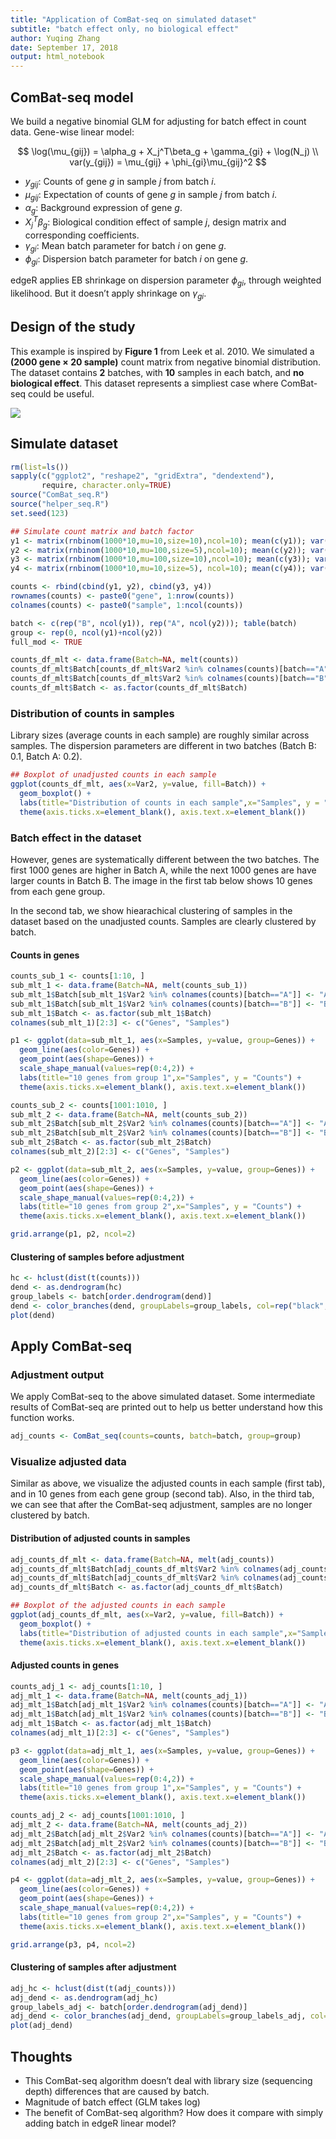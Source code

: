 ```yaml
---
title: "Application of ComBat-seq on simulated dataset"
subtitle: "batch effect only, no biological effect"
author: Yuqing Zhang
date: September 17, 2018
output: html_notebook
---
```


## ComBat-seq model

We build a negative binomial GLM for adjusting for batch effect in count data. Gene-wise linear model:

$$
\log(\mu_{gij}) = \alpha_g + X_j^T\beta_g + \gamma_{gi} + \log(N_j) \\
var(y_{gij}) = \mu_{gij} + \phi_{gi}\mu_{gij}^2
$$

* $y_{gij}$: Counts of gene $g$ in sample $j$ from batch $i$.
* $\mu_{gij}$: Expectation of counts of gene $g$ in sample $j$ from batch $i$.
* $\alpha_g$: Background expression of gene $g$.
* $X_j^T\beta_g$: Biological condition effect of sample $j$, design matrix and corresponding coefficients.
* $\gamma_{gi}$: Mean batch parameter for batch $i$ on gene $g$.
* $\phi_{gi}$: Dispersion batch parameter for batch $i$ on gene $g$.

edgeR applies EB shrinkage on dispersion parameter $\phi_{gi}$, through weighted likelihood. But it doesn't apply shrinkage on $\gamma_{gi}$. 

## Design of the study

This example is inspired by **Figure 1** from Leek et al. 2010. We simulated a **(2000 gene $\times$ 20 sample)** count matrix from negative binomial distribution. The dataset contains **2** batches, with **10** samples in each batch, and **no biological effect**. This dataset represents a simpliest case where ComBat-seq could be useful.

![](C:/Users/zhang/Dropbox/Work/ComBat_Seq/study_design_1.PNG)

## Simulate dataset {.tabset}

```r
rm(list=ls())
sapply(c("ggplot2", "reshape2", "gridExtra", "dendextend"), 
       require, character.only=TRUE)
source("ComBat_seq.R")
source("helper_seq.R")
set.seed(123)

## Simulate count matrix and batch factor
y1 <- matrix(rnbinom(1000*10,mu=10,size=10),ncol=10); mean(c(y1)); var(c(y1))
y2 <- matrix(rnbinom(1000*10,mu=100,size=5),ncol=10); mean(c(y2)); var(c(y2))
y3 <- matrix(rnbinom(1000*10,mu=100,size=10),ncol=10); mean(c(y3)); var(c(y3))
y4 <- matrix(rnbinom(1000*10,mu=10,size=5), ncol=10); mean(c(y4)); var(c(y4))

counts <- rbind(cbind(y1, y2), cbind(y3, y4))
rownames(counts) <- paste0("gene", 1:nrow(counts))
colnames(counts) <- paste0("sample", 1:ncol(counts))

batch <- c(rep("B", ncol(y1)), rep("A", ncol(y2))); table(batch)
group <- rep(0, ncol(y1)+ncol(y2))
full_mod <- TRUE
```

```r
counts_df_mlt <- data.frame(Batch=NA, melt(counts))
counts_df_mlt$Batch[counts_df_mlt$Var2 %in% colnames(counts)[batch=="A"]] <- "A"
counts_df_mlt$Batch[counts_df_mlt$Var2 %in% colnames(counts)[batch=="B"]] <- "B"
counts_df_mlt$Batch <- as.factor(counts_df_mlt$Batch)
```

### Distribution of counts in samples

Library sizes (average counts in each sample) are roughly similar across samples. The dispersion parameters are different in two batches (Batch B: 0.1, Batch A: 0.2).

```r
## Boxplot of unadjusted counts in each sample
ggplot(counts_df_mlt, aes(x=Var2, y=value, fill=Batch)) + 
  geom_boxplot() +
  labs(title="Distribution of counts in each sample",x="Samples", y = "Counts") +
  theme(axis.ticks.x=element_blank(), axis.text.x=element_blank())
```

### Batch effect in the dataset {.tabset}

However, genes are systematically different between the two batches. The first 1000 genes are higher in Batch A, while the next 1000 genes are have larger counts in Batch B. The image in the first tab below shows 10 genes from each gene group. 

In the second tab, we show hiearachical clustering of samples in the dataset based on the unadjusted counts. Samples are clearly clustered by batch.

#### Counts in genes

```r
counts_sub_1 <- counts[1:10, ]
sub_mlt_1 <- data.frame(Batch=NA, melt(counts_sub_1))
sub_mlt_1$Batch[sub_mlt_1$Var2 %in% colnames(counts)[batch=="A"]] <- "A"
sub_mlt_1$Batch[sub_mlt_1$Var2 %in% colnames(counts)[batch=="B"]] <- "B"
sub_mlt_1$Batch <- as.factor(sub_mlt_1$Batch)
colnames(sub_mlt_1)[2:3] <- c("Genes", "Samples")

p1 <- ggplot(data=sub_mlt_1, aes(x=Samples, y=value, group=Genes)) +
  geom_line(aes(color=Genes)) +
  geom_point(aes(shape=Genes)) +
  scale_shape_manual(values=rep(0:4,2)) + 
  labs(title="10 genes from group 1",x="Samples", y = "Counts") +
  theme(axis.ticks.x=element_blank(), axis.text.x=element_blank())

counts_sub_2 <- counts[1001:1010, ]
sub_mlt_2 <- data.frame(Batch=NA, melt(counts_sub_2))
sub_mlt_2$Batch[sub_mlt_2$Var2 %in% colnames(counts)[batch=="A"]] <- "A"
sub_mlt_2$Batch[sub_mlt_2$Var2 %in% colnames(counts)[batch=="B"]] <- "B"
sub_mlt_2$Batch <- as.factor(sub_mlt_2$Batch)
colnames(sub_mlt_2)[2:3] <- c("Genes", "Samples")

p2 <- ggplot(data=sub_mlt_2, aes(x=Samples, y=value, group=Genes)) +
  geom_line(aes(color=Genes)) +
  geom_point(aes(shape=Genes)) +
  scale_shape_manual(values=rep(0:4,2)) + 
  labs(title="10 genes from group 2",x="Samples", y = "Counts") +
  theme(axis.ticks.x=element_blank(), axis.text.x=element_blank())

grid.arrange(p1, p2, ncol=2)
```

#### Clustering of samples before adjustment

```r
hc <- hclust(dist(t(counts)))
dend <- as.dendrogram(hc)
group_labels <- batch[order.dendrogram(dend)]
dend <- color_branches(dend, groupLabels=group_labels, col=rep("black",length(batch)))
plot(dend)  
```


## Apply ComBat-seq {.tabset}

### Adjustment output

We apply ComBat-seq to the above simulated dataset. Some intermediate results of ComBat-seq are printed out to help us better understand how this function works.

```r
adj_counts <- ComBat_seq(counts=counts, batch=batch, group=group)
```

### Visualize adjusted data {.tabset}

Similar as above, we visualize the adjusted counts in each sample (first tab), and in 10 genes from each gene group (second tab). Also, in the third tab, we can see that after the ComBat-seq adjustment, samples are no longer clustered by batch.

#### Distribution of adjusted counts in samples

```r
adj_counts_df_mlt <- data.frame(Batch=NA, melt(adj_counts))
adj_counts_df_mlt$Batch[adj_counts_df_mlt$Var2 %in% colnames(adj_counts)[batch=="A"]] <- "A"
adj_counts_df_mlt$Batch[adj_counts_df_mlt$Var2 %in% colnames(adj_counts)[batch=="B"]] <- "B"
adj_counts_df_mlt$Batch <- as.factor(adj_counts_df_mlt$Batch)

## Boxplot of the adjusted counts in each sample
ggplot(adj_counts_df_mlt, aes(x=Var2, y=value, fill=Batch)) + 
  geom_boxplot() +
  labs(title="Distribution of adjusted counts in each sample",x="Samples", y = "Counts") +
  theme(axis.ticks.x=element_blank(), axis.text.x=element_blank())
```

#### Adjusted counts in genes

```r
counts_adj_1 <- adj_counts[1:10, ]
adj_mlt_1 <- data.frame(Batch=NA, melt(counts_adj_1))
adj_mlt_1$Batch[adj_mlt_1$Var2 %in% colnames(counts)[batch=="A"]] <- "A"
adj_mlt_1$Batch[adj_mlt_1$Var2 %in% colnames(counts)[batch=="B"]] <- "B"
adj_mlt_1$Batch <- as.factor(adj_mlt_1$Batch)
colnames(adj_mlt_1)[2:3] <- c("Genes", "Samples")

p3 <- ggplot(data=adj_mlt_1, aes(x=Samples, y=value, group=Genes)) +
  geom_line(aes(color=Genes)) +
  geom_point(aes(shape=Genes)) +
  scale_shape_manual(values=rep(0:4,2)) + 
  labs(title="10 genes from group 1",x="Samples", y = "Counts") +
  theme(axis.ticks.x=element_blank(), axis.text.x=element_blank())

counts_adj_2 <- adj_counts[1001:1010, ]
adj_mlt_2 <- data.frame(Batch=NA, melt(counts_adj_2))
adj_mlt_2$Batch[adj_mlt_2$Var2 %in% colnames(counts)[batch=="A"]] <- "A"
adj_mlt_2$Batch[adj_mlt_2$Var2 %in% colnames(counts)[batch=="B"]] <- "B"
adj_mlt_2$Batch <- as.factor(adj_mlt_2$Batch)
colnames(adj_mlt_2)[2:3] <- c("Genes", "Samples")

p4 <- ggplot(data=adj_mlt_2, aes(x=Samples, y=value, group=Genes)) +
  geom_line(aes(color=Genes)) +
  geom_point(aes(shape=Genes)) +
  scale_shape_manual(values=rep(0:4,2)) + 
  labs(title="10 genes from group 2",x="Samples", y = "Counts") +
  theme(axis.ticks.x=element_blank(), axis.text.x=element_blank())

grid.arrange(p3, p4, ncol=2)
```

#### Clustering of samples after adjustment

```r
adj_hc <- hclust(dist(t(adj_counts)))
adj_dend <- as.dendrogram(adj_hc)
group_labels_adj <- batch[order.dendrogram(adj_dend)]
adj_dend <- color_branches(adj_dend, groupLabels=group_labels_adj, col=rep("black",length(batch)))
plot(adj_dend)  
```


## Thoughts

* This ComBat-seq algorithm doesn't deal with library size (sequencing depth) differences that are caused by batch. 
* Magnitude of batch effect (GLM takes log)
* The benefit of ComBat-seq algorithm? How does it compare with simply adding batch in edgeR linear model?

